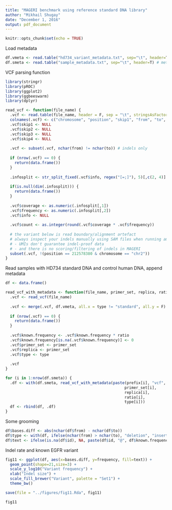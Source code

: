 ```yaml
---
title: "MAGERI benchmark using reference standard DNA library"
author: "Mikhail Shugay"
date: "December 1, 2016"
output: pdf_document
---
```


```r
knitr::opts_chunk$set(echo = TRUE)
```

Load metadata

```r
df.vmeta <- read.table("hd734_variant_metadata.txt", sep="\t", header=T) # variants observed in HD734 and covered by our primers
df.smeta <- read.table("sample_metadata.txt", sep="\t", header=T) # metadata for amplicon sequencing samples
```

VCF parsing function

```r
library(stringr)
library(pROC)
library(ggplot2)
library(ggbeeswarm)
library(dplyr)

read_vcf <- function(file_name) {
  .vcf <- read.table(file_name, header = F, sep = "\t", stringsAsFactors = F)
  colnames(.vcf) <- c("chromosome", "position",	"skip1", "from", "to", "qual", "skip2", "info", "skip3", "skip4")
  .vcf$skip1 <- NULL
  .vcf$skip2 <- NULL
  .vcf$skip3 <- NULL
  .vcf$skip4 <- NULL
  
  .vcf <- subset(.vcf, nchar(from) != nchar(to)) # indels only
  
  if (nrow(.vcf) == 0) {
    return(data.frame())
  }
  
  .infosplit <- str_split_fixed(.vcf$info, regex("[=;]"), 5)[,c(2, 4)]
  
  if(is.null(dim(.infosplit))) {
    return(data.frame())
  }
  
  .vcf$coverage <- as.numeric(.infosplit[,1])
  .vcf$frequency <- as.numeric(.infosplit[,2])
  .vcf$info <- NULL
  
  .vcf$count <- as.integer(round(.vcf$coverage * .vcf$frequency))
  
  # the variant below is read boundary/alignment artefact
  # always inspect your indels manually using SAM files when running amplicon-seq datasets:
  # - UMIs don't guarantee indel-proof data
  # - and there is no scoring/filtering of indels in MAGERI
  subset(.vcf, !(position == 212578380 & chromosome == "chr2"))
}
```

Read samples with HD734 standard DNA and control human DNA, append metadata

```r
df <- data.frame()

read_vcf_with_metadata <- function(file_name, primer_set, replica, ratio, type) {
  .vcf <- read_vcf(file_name)
  
  .vcf <- merge(.vcf, df.vmeta, all.x = type != "standard", all.y = F)
  
  if (nrow(.vcf) == 0) {
    return(data.frame())
  }
  
  .vcf$known.frequency <- .vcf$known.frequency * ratio
  .vcf$known.frequency[is.na(.vcf$known.frequency)] <- 0
  .vcf$primer_set <- primer_set
  .vcf$replica <- primer_set
  .vcf$type <- type
  
  .vcf
}

for (i in 1:nrow(df.smeta)) {
  .df <- with(df.smeta, read_vcf_with_metadata(paste(prefix[i], "vcf", sep="."), 
                                                    primer_set[i],
                                                    replica[i],
                                                    ratio[i],
                                                    type[i]))
  df <- rbind(df, .df)
}
```

Some grooming

```r
df$bases.diff <- abs(nchar(df$from) - nchar(df$to))
df$type <- with(df, ifelse(nchar(from) > nchar(to), "deletion", "insertion"))
df$text <- ifelse(is.na(df$id), NA, paste(df$id, "@", df$known.frequency*100, "%", sep=""))
```

Indel rate and known EGFR variant

```r
fig11 <- ggplot(df, aes(x=bases.diff, y=frequency, fill=text)) +
  geom_point(shape=21,size=3) + 
  scale_y_log10("Variant frequency") + 
  xlab("Indel size") +
  scale_fill_brewer("Variant", palette = "Set1") +
  theme_bw()

save(file = "../figures/fig11.Rda", fig11)

fig11
```

